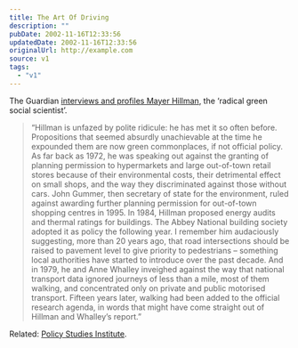 ```yaml
---
title: The Art Of Driving
description: ""
pubDate: 2002-11-16T12:33:56
updatedDate: 2002-11-16T12:33:56
originalUrl: http://example.com
source: v1
tags:
  - "v1"
---
```


The Guardian [interviews and profiles Mayer Hillman][1], the &#8216;radical green social scientist&#8217;.

> &#8220;Hillman is unfazed by polite ridicule: he has met it so often before. Propositions that seemed absurdly unachievable at the time he expounded them are now green commonplaces, if not official policy. As far back as 1972, he was speaking out against the granting of planning permission to hypermarkets and large out-of-town retail stores because of their environmental costs, their detrimental effect on small shops, and the way they discriminated against those without cars. John Gummer, then secretary of state for the environment, ruled against awarding further planning permission for out-of-town shopping centres in 1995. In 1984, Hillman proposed energy audits and thermal ratings for buildings. The Abbey National building society adopted it as policy the following year. I remember him audaciously suggesting, more than 20 years ago, that road intersections should be raised to pavement level to give priority to pedestrians &#8211; something local authorities have started to introduce over the past decade. And in 1979, he and Anne Whalley inveighed against the way that national transport data ignored journeys of less than a mile, most of them walking, and concentrated only on private and public motorised transport. Fifteen years later, walking had been added to the official research agenda, in words that might have come straight out of Hillman and Whalley&#8217;s report.&#8221;

Related: [Policy Studies Institute][2].

[1]: http://www.guardian.co.uk/weekend/story/0,3605,823111,00.html "The Guardian: A chain reaction"
[2]: http://www.psi.org.uk/ "The Policy Studies Institute"
